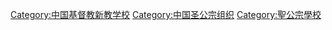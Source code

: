 [[Category:中国基督教新教学校|Category:中国基督教新教学校]]
[[Category:中国圣公宗组织|Category:中国圣公宗组织]]
[[Category:聖公宗學校|Category:聖公宗學校]]